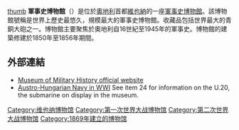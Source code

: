{{expand|time=2015-01-04T12:09:52+00:00}}
{{unreferenced|time=2015-01-04T12:09:52+00:00}}
[[file:Arsenal_Heeresgeschichtliches_Museum_Mittelbau-DSC_8010w.jpg|thumb]]
'''軍事史博物館'''（{{lang-de|Heeresgeschichtliches Museum}}）是位於[[奧地利|奧地利]]首都[[維也納|維也納]]的一座[[軍事史|軍事史]][[博物館|博物館]]。該博物館號稱是世界上歷史最悠久，規模最大的軍事史博物館。收藏品包括世界最大的青銅大砲之一。博物館主要聚焦於奧地利自16世紀至1945年的軍事史。博物館的建築修建於1850年至1856年期間。

== 外部連結 ==
{{Commons|Category:Heeresgeschichtliches Museum|Museum of Military History}}
* [http://www.hgm.or.at/ Museum of Military History official website] {{Wayback|url=http://www.hgm.or.at/ |date=20040218133159 }}
* [https://web.archive.org/web/20080325001823/http://www.worldwar1atsea.net/WW1NavyAustrian.htm Austro-Hungarian Navy in WWI] See item 24 for information on the U.20, the submarine on display in the museum.

{{coord|48|11|07|N|16|23|15|E|region:AT-9_type:landmark|display=title}}
{{Authority control}}
[[Category:维也纳博物馆|Category:维也纳博物馆]]
[[Category:第一次世界大战博物馆|Category:第一次世界大战博物馆]]
[[Category:第二次世界大战博物馆|Category:第二次世界大战博物馆]]
[[Category:1869年建立的博物馆|Category:1869年建立的博物馆]]